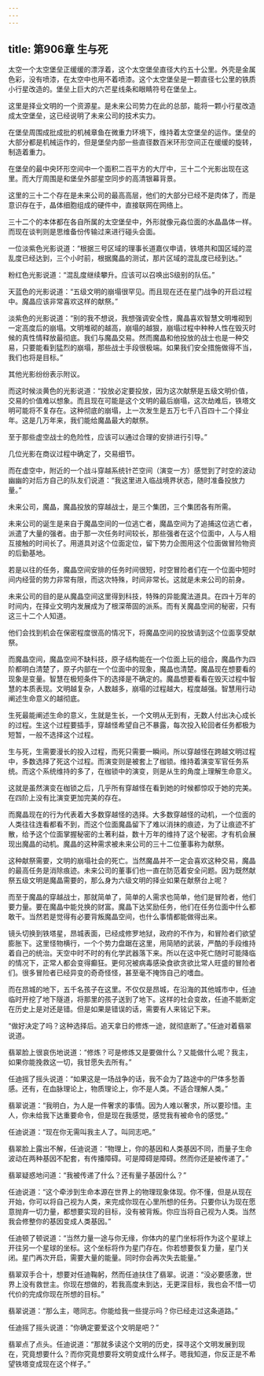 ```yaml
---
---
---
```

title: 第906章 生与死
---



太空一个太空堡垒正缓缓的漂浮着，这个太空堡垒直径大约五十公里。外壳是金属色彩，没有喷漆，在太空中也用不着喷漆。这个太空堡垒是一颗直径七公里的铁质小行星改造的。堡垒上巨大的六芒星线条和眼睛符号在堡垒上。

这里是择业文明的一个资源星。是未来公司势力在此的总部，能将一颗小行星改造成太空堡垒，这已经说明了未来公司的技术实力。

在堡垒周围成批成批的机械章鱼在微重力环境下，维持着太空堡垒的运作。堡垒的大部分都是机械运作的，但是堡垒内部一些直径数百米环形空间正在缓缓的旋转，制造着重力。

在堡垒的最中央环形空间中一个面积二百平方的大厅中，三十二个光影出现在这里。而大厅周围是和堡垒外部星空同步的高清银幕背景。

这里的三十二个存在是未来公司的最高高层，他们的大部分已经不是肉体了，而是意识存在于，晶体细胞组成的硬件中，直接联网在网络上。

三十二个的本体都在各自所属的太空堡垒中，外形就像元淼位面的水晶晶体一样。而现在谈判则是思维备份传输过来进行碰头会面。

一位淡紫色光影说道：“根据三号区域的理事长道嘉仪申请，铁塔共和国区域的混乱度已经达到，三个小时前，根据魔晶的测试，那片区域的混乱度已经到达。”

粉红色光影说道：“混乱度继续攀升。应该可以召唤出S级别的队伍。”

天蓝色的光影说道：“五级文明的崩塌很罕见。而且现在还在星门战争的开启过程中。魔晶应该非常喜欢这样的献祭。”

淡紫色的光影说道：“别的我不想说，我想强调安全性，魔晶喜欢智慧文明堆砌到一定高度后的崩塌。文明堆砌的越高，崩塌的越狠，崩塌过程中种种人性在毁灭时候的真性情释放最彻底。我们与魔晶交易。然而魔晶和他投放的战士也是一种交易，只要能看到猛烈的崩塌，那些战士手段很极端。如果我们安全措施做得不当，我们也将是目标。”

其他光影纷纷表示附议。

而这时候淡黄色的光影说道：“投放必定要投放，因为这次献祭是五级文明价值，交易的价值难以想象。而且现在可能是这个文明的最后崩塌，这次劫难后，铁塔文明可能将不复存在。这种彻底的崩塌，上一次发生是五万七千八百四十二个择业年。这是几万年来，我们能给魔晶最大的献祭。

至于那些虚空战士的危险性，应该可以通过合理的安排进行引导。”

几位光影在商议过程中确定了，交易细节。

而在虚空中，附近的一个战斗穿越系统针芒空间（演变一方）感觉到了时空的波动幽幽的对后方自己的队友们说道：“我这里进入临战境界状态，随时准备投放力量。”

未来公司，魔晶，魔晶投放的穿越战士，是三个集团，三个集团各有所需。

未来公司的诞生是来自于魔晶空间的一位逃亡者，魔晶空间为了追捕这位逃亡者，派遣了大量的强者。由于那一次任务时间较长，那些强者在这个位面中，人与人相互接触的时间长了。用道具对这个位面定位，留下势力企图用这个位面做冒险物资的后勤基地。

若是以往的任务，魔晶空间安排的任务时间很短，时空冒险者们在一个位面中短时间内经营的势力非常有限，而这次特殊，时间非常长。这就是未来公司的前身。

未来公司的目的是从魔晶空间这里得到科技，特殊的异能魔法道具。在四十万年的时间内，在择业文明内发展成为了根深蒂固的派系。而有关魔晶空间的秘密，只有这三十二个人知道。

他们会找到机会在保密程度很高的情况下，将魔晶空间的投放请到这个位面享受献祭。

而魔晶空间，魔晶空间不缺科技，原子结构能在一个位面上玩的组合，魔晶作为四阶都明白清楚了，原子内部在一个位面中的现象，魔晶也清楚。魔晶现在想要看的现象是变量。智慧在极短条件下的选择是不确定的。魔晶想要看看在毁灭过程中智慧的本质表现。文明越复杂，人数越多，崩塌的过程越大，程度越强。智慧用行动阐述生命意义的越彻底。

生死最能阐述生命的意义，生就是生长，一个文明从无到有，无数人付出决心成长的过程。生这个过程要插手，穿越怪希望自己不暴露，每次投入轮回者任务都极为短暂，一般不选择这个过程。

生与死，生需要漫长的投入过程，而死只需要一瞬间。所以穿越怪在跨越文明过程中，多数选择了死这个过程。而演变则是被套上了枷锁。维持着演变军官任务系统。而这个系统维持的多了，在枷锁中的演变，则是从生的角度上理解生命意义。

这就是虽然演变在枷锁之后，几乎所有穿越怪在看到她的时候都惊叹于她的完美。在四阶上没有比演变更加完美的存在。

而魔晶现在的行为代表着大多数穿越怪的选择。大多数穿越怪的动机，一个位面的人类往往连看都看不到，而这个位面魔晶留下了难以消抹的痕迹，为了让痕迹不扩散，给予这个位面掌握秘密的土著利益，数十万年的维持了这个秘密。才有机会展现出魔晶的动机。魔晶的这种需求被未来公司的三十二位董事称为献祭。

这种献祭需要，文明的崩塌社会的死亡。当然魔晶并不一定会喜欢这种交易，魔晶的最高任务是消除痕迹。未来公司的董事们也一直在防范着安全问题。因为既然献祭五级文明是魔晶需要的，那么身为六级文明的择业如果在献祭台上呢？

而至于魔晶的穿越战士，那就简单了，简单的人需求也简单，他们是冒险者，他们要力量。要在魔晶中能兑换的财富。魔晶下达奖励任务，他们在任务位面中什么都敢干。当然若是觉得有必要背叛魔晶空间，也什么事情都能做得出来。

镜头切换到铁塔星，昂城表面，已经成修罗地狱，政府的不作为，和冒险者们欲望膨胀下。这里怪物横行，一个个势力盘踞在这里，用简陋的武装，严酷的手段维持着自己的统治。天空中时不时的有化学武器落下来。所以在这中死亡随时可能降临的情况下，正常人都会变得癫狂。更何况被病毒感染食欲贪欲比常人旺盛的冒险者们。很多冒险者已经异变的奇奇怪怪，甚至毫不掩饰自己的嗜血。

而在昂城的地下，五千名孩子在这里。不仅仅是昂城，在沿海的其他城市中，任迪临时开挖了地下隧道，将那里的孩子送到了地下。这样的社会变故，任迪不能断定在历史上是对还是错。但是如果是错误的话，需要有人来铭记下来。

“做好决定了吗？这种选择后。追天拿日的修炼一途，就彻底断了。”任迪对着翡翠说道。

翡翠脸上很哀伤地说道：“修炼？可是修炼又是要做什么？又能做什么呢？我主，如果你能挽救这一切，我甘愿失去所有。”

任迪摇了摇头说道：“如果这是一场战争的话，我不会为了路途中的尸体多愁善感。还有，在血脉理论上，物质理论上，你不是人类。不适合理解人类。”

翡翠说道：“我明白，为人是一件奢求的事情。因为人难以奢求，所以要珍惜。主人，你未给我下达重要命令，但是现在我感觉，感觉我有被命令的感觉。”

任迪说道：“现在你无需叫我主人了。叫同志吧。”

翡翠脸上露出不解，任迪说道：“物理上，你的基因和人类基因不同，而量子生命波动在两种基因不配套，有传播障碍。可是障碍是障碍。然而你还是被传递了。”

翡翠疑惑地问道：“我被传递了什么？还有量子基因什么？”

任迪说道：“这个牵涉到生命本源在世界上的物理现象体现。你不懂，但是从现在开始，你可以将自己视为人类，来完成你现在心里所想的任务。只要你认为现在愿意抛弃一切力量，都想要实现的目标，没有被背叛。你应当将自己视为人类。当然我会修整你的基因变成人类基因。”

任迪顿了顿说道：“当然力量一途与你无缘，你体内的星门坐标将作为这个星球上开往另一个星球的坐标。这个坐标将作为星门存在。你若想要恢复力量，星门关闭。星门再次开启，需要大量的能量。同时你会再次失去能量。”

翡翠双手合十，想要对任迪鞠躬，然而任迪扶住了翡翠。说道：“没必要感激，世界上没有救世主。你现在想做的，若我高度未到达，无更深目标，我也会不惜一切代价的完成你现在所想的目标。”

翡翠说道：“那么主，嗯同志。你能给我一些提示吗？你已经走过这条道路。”

任迪摇了摇头说道：“你确定要爱这个文明是吧？”

翡翠点了点头。任迪说道：“那就多读这个文明的历史，探寻这个文明发展到现在，究竟想要什么？而你究竟想要将文明变成什么样子。嗯我知道，你反正是不希望铁塔变成现在这个样子。”